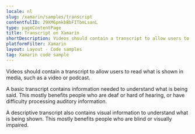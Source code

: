 ```yaml
---
locale: nl
slug: /xamarin/samples/transcript
contentfulID: 29XM6pmkbBbFITbmLsanL
type: pageContentPage
title: Transcript on Xamarin
shortDescription: Videos should contain a transcript to allow users to read what is shown in media, such as a video or podcast.
platformFilter: Xamarin
layout: Layout - Code samples
tag: Xamarin code sample
---
```


Videos should contain a transcript to allow users to read what is shown in media, such as a video or podcast.

A basic transcript contains information needed to understand what is being said. This mostly benefits people who are deaf or hard of hearing, or have difficulty processing auditory information.

A descriptive transcript also contains visual information to understand what is being shown. This mostly benefits people who are blind or visually impaired.

<CodeSample id="media-transcript" locale="nl" platform="xamarin"/>